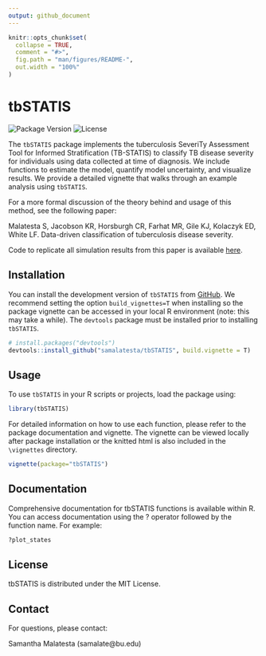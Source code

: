 ```yaml
---
output: github_document
---
```


<!-- README.md is generated from README.Rmd. Please edit that file -->

```r
knitr::opts_chunk$set(
  collapse = TRUE,
  comment = "#>",
  fig.path = "man/figures/README-",
  out.width = "100%"
)
```

# tbSTATIS

![Package Version](https://img.shields.io/badge/version-0.1.0-blue.svg)
![License](https://img.shields.io/badge/license-MIT-green.svg)
<!-- badges: start -->
<!-- badges: end -->

The `tbSTATIS` package implements the tuberculosis SeveriTy Assessment Tool for Informed Stratification (TB-STATIS) to classify TB disease severity for  individuals using data collected at time of diagnosis. We include functions to estimate the model, quantify model uncertainty, and visualize results. We provide a detailed vignette that walks through an example analysis using `tbSTATIS`.      
     
For a more formal discussion of the theory behind and usage of this method, see the following paper:

Malatesta S, Jacobson KR, Horsburgh CR, Farhat MR, Gile KJ, Kolaczyk ED, White LF. Data-driven classification of tuberculosis disease severity. 

Code to replicate all simulation results from this paper is available [here](https://github.com/samalatesta/tbSTATISpaper). 

## Installation

You can install the development version of `tbSTATIS` from [GitHub](https://github.com/). We recommend setting the option `build_vignettes=T` when installing so the package vignette can be accessed in your local R environment (note: this may take a while). The `devtools` package must be installed prior to installing `tbSTATIS`. 

``` r
# install.packages("devtools")
devtools::install_github("samalatesta/tbSTATIS", build.vignette = T)
```
## Usage

To use `tbSTATIS` in your R scripts or projects, load the package using:

```R
library(tbSTATIS)
```
For detailed information on how to use each function, please refer to the package documentation and vignette. The vignette can be viewed locally after package installation or the knitted html is also included in the `\vignettes` directory. 
```R
vignette(package="tbSTATIS")
```

## Documentation

Comprehensive documentation for tbSTATIS functions is available within R. You can access documentation using the ? operator followed by the function name. For example:

```R
?plot_states
```


## License

tbSTATIS is distributed under the MIT License.

## Contact

For questions, please contact:

Samantha Malatesta (samalate@bu.edu)


